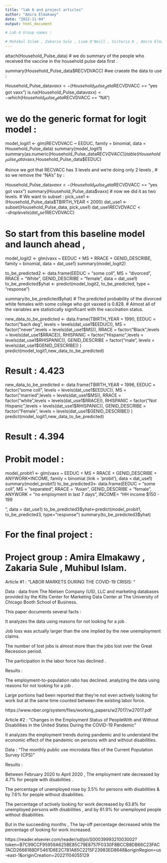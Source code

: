 ---
title: "lab 6 and project articles"
author: "Amira Elmakawy"
date: "2022-11-04"
output: html_document

# Lab 6 Group names :

# Muhibul Islam , Zakaria Sule , Liam O'Neill , Victoria K , Amira Elmakawy.
---
attach(Household_Pulse_data)
# we do summary of the people who received the vaccine in the household pulse data first .

summary(Household_Pulse_data$RECVDVACC)
#we craeate the data to use :

Household_Pulse_data$vaxx <- (Household_Pulse_data$RECVDVACC == "yes got vaxx")
is.na(Household_Pulse_data$vaxx) <- which(Household_Pulse_data$RECVDVACC == "NA") 

# we do the generic format for logit model :

model_logit1 <- glm(RECVDVACC ~ EEDUC, family = binomial, data = Household_Pulse_data)
summary(model_logit1)
summary(as.numeric(Household_Pulse_data$RECVDVACC))
table(Household_Pulse_data$vaxx,Household_Pulse_data$EEDUC)



#since we got that RECVACC has 3 levels and we're doing only 2 levels ,
# so we remove the "NA's" by :

Household_Pulse_data$vaxx <- (Household_Pulse_data$RECVDVACC == "yes got vaxx")
summary(Household_Pulse_data$vaxx)
# now we did it as two levels.
# We want to subset :
pick_use1 <- (Household_Pulse_data$TBIRTH_YEAR < 2000)
dat_use1 <- subset(Household_Pulse_data, pick_use1)
dat_use1$RECVDVACC <- droplevels(dat_use1$RECVDVACC)

# So start from this baseline model and launch ahead , 

model_logit2 <- glm(vaxx ~ EEDUC + MS + RRACE +  GENID_DESCRIBE,
                    family = binomial, data = dat_use1)
summary(model_logit2)

to_be_predicted2 <- data.frame(EEDUC = "some coll", MS = "divorced", RRACE = "White", GENID_DESCRIBE = "female", data = dat_use1)
to_be_predicted$yhat <- predict(model_logit2, to_be_predicted, type = "response")

summary(to_be_predicted$yhat)
# The predicted probability of the divorced white females with some college who got vaxxed is 0.828.
# Almost all of the variables are statistically significant with the vaccination status.



new_data_to_be_predicted <- data.frame(TBIRTH_YEAR = 1990,
                                       EEDUC = factor("bach deg", levels = levels(dat_use1$EEDUC)),
                                       MS = factor("never",levels = levels(dat_use1$MS)),
                                       RRACE = factor("Black",levels = levels(dat_use1$RRACE)),
                                       RHISPANIC = factor("Hispanic",levels = levels(dat_use1$RHISPANIC)),
                                       GENID_DESCRIBE = factor("male", levels = levels(dat_use1$GENID_DESCRIBE))
)
predict(model_logit1,new_data_to_be_predicted)

# Result : 4.423

new_data_to_be_predicted <- data.frame(TBIRTH_YEAR = 1996,
                                       EEDUC = factor("some coll", levels = levels(dat_use1$EEDUC)),
                                       MS = factor("married",levels = levels(dat_use1$MS)),
                                       RRACE = factor("white",levels = levels(dat_use1$RRACE)),
                                       RHISPANIC = factor("Not Hispanic",levels = levels(dat_use1$RHISPANIC)),
                                       GENID_DESCRIBE = factor("Female", levels = levels(dat_use1$GENID_DESCRIBE))
)
predict(model_logit1,new_data_to_be_predicted)

# Result : 4.394




# Probit model : 

model_probit1 <- glm(vaxx ~ EEDUC + MS + RRACE  + GENID_DESCRIBE + ANYWORK*INCOME,
                     family = binomial (link = 'probit'), data = dat_use1)
summary(model_probit1)
to_be_predicted3<- data.frame(EEDUC = "some coll", MS = "separated", RRACE = "Asian", GENID_DESCRIBE = "female",
                              ANYWORK = "no employment in last 7 days", INCOME= "HH income $150 - 199

",  data = dat_use1)
to_be_predicted3$yhat<-predict(model_probit1, to_be_predicted3, type="response")
summary(to_be_predicted3$yhat)




# For the final project : 



# Project group : Amira Elmakawy , Zakaria Sule , Muhibul Islam.

Article #1 : “LABOR MARKETS DURING THE COVID-19 CRISIS: “

Data : data from The Nielsen Company (US), LLC and marketing databases provided by the Kilts Center for Marketing Data Center at The University of Chicago Booth School of Business.

This paper documents several facts  : 

It analyzes the data using reasons for not looking for a job .

Job loss was actually larger than the one implied by the new unemployment claims.

The number of lost jobs is almost more than the jobs lost over the Great Recession period.

The participation in the labor force has declined .

Results : 

The employment-to-population ratio has declined. analyzing the data using reasons for not looking for a job .

Large portions had been reported that they’re not even actively looking for work but at the same time counted between the existing labor force.

https://www.nber.org/system/files/working_papers/w27017/w27017.pdf

Article #2 : “Changes in the Employment Status of PeopleWith and Without Disabilities in the United States During the COVID-19 Pandemic”

It analyzes the employment trends during pandemic and to understand the economic effect of the pandemic on persons with and without disabilities.

Data :  “The monthly public use microdata files of the Current Population Survey (CPS)”

Results : 

Between February 2020 to April 2020  , The employment rate decreased by 4.7% for people with disabilities .

The percentage of unemployed rose by 3.5% for persons with disabilities & by 7.6% for people without disabilities.

The percentage of actively looking for work decreased by 63.8% for unemployed persons with disabilities , and by 61.9% for unemployed people without disabilities.

But in the succeeding months , The lay-off percentage decreased while the percentage of looking for work increased.

https://reader.elsevier.com/reader/sd/pii/S0003999321003002?token=B7C99CCF95959A625BE85C79E8757F0330F8BCCB8DB66C23FAC7ACD2668188DF5461D6E2C781A85C2215F23983ED8648&originRegion=us-east-1&originCreation=20221104055129

